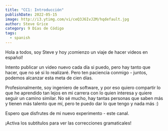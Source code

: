 ```yaml
---
title: "CC1: Introducción"
publishDate: 2022-05-15
image: http://i3.ytimg.com/vi/ceQ3J6IvJ2M/hqdefault.jpg
author: Steve Grice
category: 9 Días de Código
tags:
  - spanish
---
```


Hola a todos, soy Steve y hoy ¡comienzo un viaje de hacer videos en español!


<BlogYoutubeVideo videoId="ceQ3J6IvJ2M" />

Intento publicar un video nuevo cada día si puedo, pero hay tanto que hacer, que no sé si lo realizaré. Pero ten paciencia conmigo - juntos, podemos alcanzar esta meta de cien días.

Profesionalmente, soy ingeniero de software, y por eso quiero compartir lo que he aprendido tan lejos en mi carrera con lo quien interesa y quiere seguir un camino similar. No sé mucho, hay tantas personas que saben más y tienen más talento que mí, pero te puedo dar lo que tengo y nada más :)

Espero que disfrutes de mi nuevo experimento - este canal.

¡Activa los subtítulos para ver las correcciones gramaticales!
